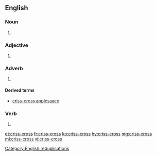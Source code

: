 ==English==

===Noun===
{{en-noun|es}}
# {{alternative spelling of|crisscross|lang=en}}

===Adjective===
{{en-adj}}
# {{alternative spelling of|crisscross|lang=en}}

===Adverb===
{{en-adv}}

# {{alternative spelling of|crisscross|lang=en}}

====Derived terms====
* [[criss-cross applesauce]]

===Verb===
{{en-verb|criss-cross|es}}

# {{alternative spelling of|crisscross|lang=en}}

[[Category:English reduplications]]

[[et:criss-cross]]
[[fr:criss-cross]]
[[ko:criss-cross]]
[[hy:criss-cross]]
[[mg:criss-cross]]
[[ml:criss-cross]]
[[vi:criss-cross]]